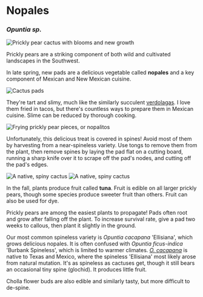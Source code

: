 # Nopales

### _Opuntia sp._

![Prickly pear cactus with blooms and new growth](/assets/opuntia/img/opuntia.jpg "Photo by ken_mateik on iNaturalist")

Prickly pears are a striking component of both wild and cultivated landscapes in the Southwest.

In late spring, new pads are a delicious vegetable called **nopales** and a key component of Mexican and New Mexican cuisine.

![Cactus pads](/assets/opuntia/img/pads.jpg "Freshly harvested nopales.")

They're tart and slimy, much like the similarly succulent [verdolagas](portulaca). I love them fried in tacos, but there's countless ways to prepare them in Mexican cuisine. Slime can be reduced by thorough cooking.

![Frying prickly pear pieces, or nopalitos](/assets/opuntia/img/nopalitos.jpg "Frying nopalitos (diced nopales) with cornstarch. They naturally stick to the breading!")

Unfortunately, this delicious treat is covered in spines! Avoid most of them by harvesting from a near-spineless variety. Use tongs to remove them from the plant, then remove spines by laying the pad flat on a cutting board, running a sharp knife over it to scrape off the pad's nodes, and cutting off the pad's edges.

![A native, spiny cactus](/assets/opuntia/img/flower.jpg "We have dozens of native prickly pears, all of which produce beautiful flowers and barbed, painful spines.")
![A native, spiny cactus](/assets/opuntia/img/wild.jpg "Still more painful than their spines is the devilishly difficult task of telling the different species apart!")

In the fall, plants produce fruit called **tuna**. Fruit is edible on all larger prickly pears, though some species produce sweeter fruit than others. Fruit can also be used for dye.

Prickly pears are among the easiest plants to propagate! Pads often root and grow after falling off the plant. To increase survival rate, give a pad two weeks to callous, then plant it slightly in the ground.

Our most common spineless variety is _Opuntia cacapana_ 'Ellisiana', which grows delicious nopales. It is often confused with _Opuntia ficus-indica_ 'Burbank Spineless', which is limited to warmer climates. [_O. cacapana_](https://www.opuntiads.com/opuntia-cacanapa-incl-o-ellisiana/) is native to Texas and Mexico, where the spineless 'Ellisiana' most likely arose from natural mutation. It's as spineless as cactuses get, though it still bears an occasional tiny spine (glochid). It produces little fruit.

Cholla flower buds are also edible and similarly tasty, but more difficult to de-spine.
